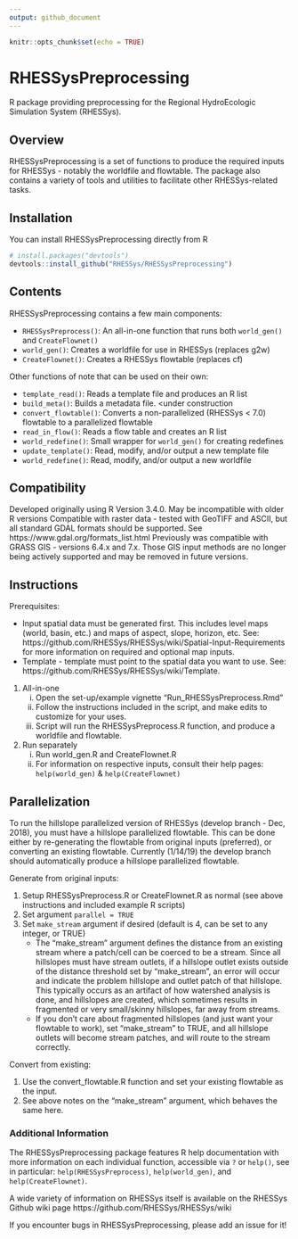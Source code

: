 ```yaml
---
output: github_document
---
```


<!-- README.md was generated from README.Rmd. Please edit that file -->

```r
knitr::opts_chunk$set(echo = TRUE)
```

# RHESSysPreprocessing
R package providing preprocessing for the Regional HydroEcologic Simulation System (RHESSys).

## Overview
RHESSysPreprocessing is a set of functions to produce the required inputs for RHESSys - notably the worldfile and flowtable. The package also contains a variety of tools and utilities to facilitate other RHESSys-related tasks.

## Installation
You can install RHESSysPreprocessing directly from R

```r
# install.packages("devtools")
devtools::install_github("RHESSys/RHESSysPreprocessing")
```

<!-- Alternatively, the package can be installed manually: -->

<!-- 1. Download or clone the RHESSysPreprocessing repository. -->
<!-- 1. Open RHESSysPreprocessing.Rproj -->
<!-- 1. Under the "Build" menu, select "Install and restart". -->
<!-- 1. Close the package (under "File" - "Close Project"). -->
<!-- 1. Load the package via: `library(RHESSysPreprocessing)` -->

## Contents
RHESSysPreprocessing contains a few main components:

* `RHESSysPreprocess()`: An all-in-one function that runs both `world_gen()` and `CreateFlownet()`
* `world_gen()`: Creates a worldfile for use in RHESSys (replaces g2w)
* `CreateFlownet()`: Creates a RHESSys flowtable (replaces cf)

Other functions of note that can be used on their own:

* `template_read()`: Reads a template file and produces an R list
* `build_meta()`: Builds a metadata file. <under construction
* `convert_flowtable()`: Converts a non-parallelized (RHESSys < 7.0) flowtable to a parallelized flowtable
* `read_in_flow()`: Reads a flow table and creates an R list
* `world_redefine()`: Small wrapper for `world_gen()` for creating redefines
* `update_template()`: Read, modify, and/or output a new template file
* `world_redefine()`: Read, modify, and/or output a new worldfile

## Compatibility
Developed originally using R Version 3.4.0. May be incompatible with older R versions
Compatible with raster data - tested with GeoTIFF and ASCII, but all standard GDAL formats should be supported. See https://www.gdal.org/formats_list.html
Previously was compatible with GRASS GIS - versions 6.4.x and 7.x. Those GIS input methods are no longer being actively supported and may be removed in future versions.

## Instructions

Prerequisites:

* Input spatial data must be generated first. This includes level maps (world, basin, etc.) and maps of aspect, slope, horizon, etc. See: https://github.com/RHESSys/RHESSys/wiki/Spatial-Input-Requirements for more information on required and optional map inputs.  
* Template - template must point to the spatial data you want to use. See: https://github.com/RHESSys/RHESSys/wiki/Template.   

1. All-in-one
    i) Open the set-up/example vignette "Run_RHESSysPreprocess.Rmd"
    i) Follow the instructions included in the script, and make edits to customize for your uses.
    i) Script will run the RHESSysPreprocess.R function, and produce a worldfile and flowtable.
1. Run separately
    i) Run world_gen.R and CreateFlownet.R
    i) For information on respective inputs, consult their help pages: `help(world_gen)` & `help(CreateFlownet)`

## Parallelization
To run the hillslope parallelized version of RHESSys (develop branch - Dec, 2018), you must have a hillslope parallelized flowtable.
This can be done either by re-generating the flowtable from original inputs (preferred), or converting an existing flowtable. 
Currently (1/14/19) the develop branch should automatically produce a hillslope parallelized flowtable.  

Generate from original inputs:

1. Setup RHESSysPreprocess.R or CreateFlownet.R as normal (see above instructions and included example R scripts)
1. Set argument `parallel = TRUE`
1. Set `make_stream` argument if desired (default is 4, can be set to any integer, or TRUE)
    * The "make_stream" argument defines the distance from an existing stream where a patch/cell can be coerced to be a stream. Since all hillslopes must have stream outlets, if a hillslope outlet exists outside of the distance threshold set by "make_stream", an error will occur and indicate the problem hillslope and outlet patch of that hillslope. This typically occurs as an artifact of how watershed analysis is done, and hillslopes are created, which sometimes results in fragmented or very small/skinny hillslopes, far away from streams.
    * If you don't care about fragmented hillslopes (and just want your flowtable to work), set "make_stream" to TRUE, and all hillslope outlets will become stream patches, and will route to the stream correctly.
		
Convert from existing:

1. Use the convert_flowtable.R function and set your existing flowtable as the input.
1. See above notes on the "make_stream" argument, which behaves the same here.

### Additional Information
The RHESSysPreprocessing package features R help documentation with more information on each individual function, accessible via `?` or `help()`, see in particular: `help(RHESSysPreprocess)`, `help(world_gen)`, and `help(CreateFlownet)`.  

A wide variety of information on RHESSys itself is available on the RHESSys Github wiki page https://github.com/RHESSys/RHESSys/wiki

If you encounter bugs in RHESSysPreprocessing, please add an issue for it!
